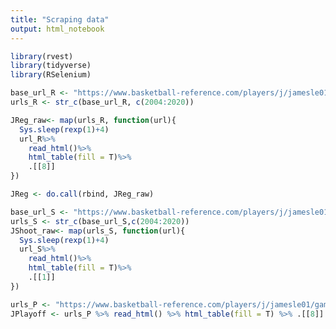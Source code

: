 ```yaml
---
title: "Scraping data"
output: html_notebook
---
```



```r
library(rvest)
library(tidyverse)
library(RSelenium)
```

```r
base_url_R <- "https://www.basketball-reference.com/players/j/jamesle01/gamelog/"
urls_R <- str_c(base_url_R, c(2004:2020))

JReg_raw<- map(urls_R, function(url){
  Sys.sleep(rexp(1)+4)
  url_R%>%
    read_html()%>%
    html_table(fill = T)%>%
    .[[8]]
})

JReg <- do.call(rbind, JReg_raw)
```

```r
base_url_S <- "https://www.basketball-reference.com/players/j/jamesle01/shooting/"
urls_S <- str_c(base_url_S,c(2004:2020))
JShoot_raw<- map(urls_S, function(url){
  Sys.sleep(rexp(1)+4)
  url_S%>%
    read_html()%>%
    html_table(fill = T)%>%
    .[[1]]
})

```

```r
urls_P <- "https://www.basketball-reference.com/players/j/jamesle01/gamelog-playoffs/"
JPlayoff <- urls_P %>% read_html() %>% html_table(fill = T) %>% .[[8]]
```



